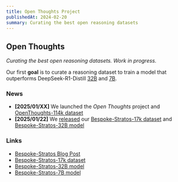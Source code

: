 ```yaml
---
title: Open Thoughts Project
publishedAt: 2024-02-20
summary: Curating the best open reasoning datasets
---
```


## Open Thoughts
*Curating the best open reasoning datasets. Work in progress.*

Our first **goal** is to curate a reasoning dataset to train a model that outperforms DeepSeek-R1-Distill [32B](https://huggingface.co/deepseek-ai/DeepSeek-R1-Distill-Qwen-32B) and [7B](https://huggingface.co/deepseek-ai/DeepSeek-R1-Distill-Qwen-7B).

### News
- **[2025/01/XX]** We launched the *Open Thoughts* project and [OpenThoughts-114k dataset](https://huggingface.co/mlfoundations-dev)
- **[2025/01/22]** We [released](https://www.bespokelabs.ai/blog/bespoke-stratos-the-unreasonable-effectiveness-of-reasoning-distillation) our [Bespoke-Stratos-17k dataset](https://huggingface.co/datasets/bespokelabs/Bespoke-Stratos-17k) and [Bespoke-Stratos-32B model](https://huggingface.co/bespokelabs/Bespoke-Stratos-32B) 

### Links
- [Bespoke-Stratos Blog Post](https://www.bespokelabs.ai/blog/bespoke-stratos-the-unreasonable-effectiveness-of-reasoning-distillation)
- [Bespoke-Stratos-17k dataset](https://huggingface.co/datasets/bespokelabs/Bespoke-Stratos-17k)
- [Bespoke-Stratos-32B model](https://huggingface.co/bespokelabs/Bespoke-Stratos-32B)
- [Bespoke-Stratos-7B model](https://huggingface.co/bespokelabs/Bespoke-Stratos-7B)

